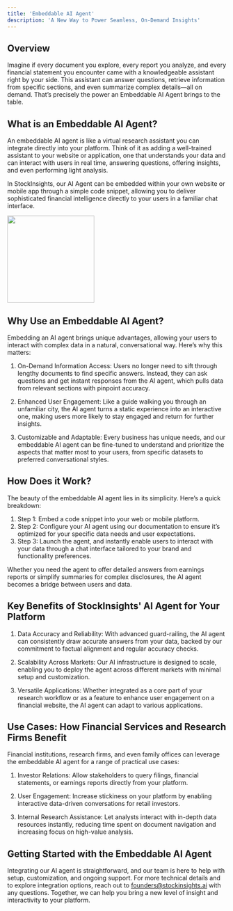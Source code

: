 ```yaml
---
title: 'Embeddable AI Agent'
description: 'A New Way to Power Seamless, On-Demand Insights'
---
```


## Overview

Imagine if every document you explore, every report you analyze, and every financial statement you encounter came with a knowledgeable assistant right by your side. This assistant can answer questions, retrieve information from specific sections, and even summarize complex details—all on demand. That’s precisely the power an Embeddable AI Agent brings to the table.

## What is an Embeddable AI Agent?

An embeddable AI agent is like a virtual research assistant you can integrate directly into your platform. Think of it as adding a well-trained assistant to your website or application, one that understands your data and can interact with users in real time, answering questions, offering insights, and even performing light analysis.

In StockInsights, our AI Agent can be embedded within your own website or mobile app through a simple code snippet, allowing you to deliver sophisticated financial intelligence directly to your users in a familiar chat interface.

<img height="200" src="/path/image.jpg" />

## Why Use an Embeddable AI Agent?

Embedding an AI agent brings unique advantages, allowing your users to interact with complex data in a natural, conversational way. Here’s why this matters:

1. On-Demand Information Access: Users no longer need to sift through lengthy documents to find specific answers. Instead, they can ask questions and get instant responses from the AI agent, which pulls data from relevant sections with pinpoint accuracy.

2. Enhanced User Engagement: Like a guide walking you through an unfamiliar city, the AI agent turns a static experience into an interactive one, making users more likely to stay engaged and return for further insights.

3. Customizable and Adaptable: Every business has unique needs, and our embeddable AI agent can be fine-tuned to understand and prioritize the aspects that matter most to your users, from specific datasets to preferred conversational styles.

## How Does it Work?

The beauty of the embeddable AI agent lies in its simplicity. Here’s a quick breakdown:

1. Step 1: Embed a code snippet into your web or mobile platform.
2. Step 2: Configure your AI agent using our documentation to ensure it’s optimized for your specific data needs and user expectations.
3. Step 3: Launch the agent, and instantly enable users to interact with your data through a chat interface tailored to your brand and functionality preferences.

Whether you need the agent to offer detailed answers from earnings reports or simplify summaries for complex disclosures, the AI agent becomes a bridge between users and data.


## Key Benefits of StockInsights' AI Agent for Your Platform

1. Data Accuracy and Reliability: With advanced guard-railing, the AI agent can consistently draw accurate answers from your data, backed by our commitment to factual alignment and regular accuracy checks.

2. Scalability Across Markets: Our AI infrastructure is designed to scale, enabling you to deploy the agent across different markets with minimal setup and customization.

3. Versatile Applications: Whether integrated as a core part of your research workflow or as a feature to enhance user engagement on a financial website, the AI agent can adapt to various applications.


## Use Cases: How Financial Services and Research Firms Benefit

Financial institutions, research firms, and even family offices can leverage the embeddable AI agent for a range of practical use cases:

1. Investor Relations: Allow stakeholders to query filings, financial statements, or earnings reports directly from your platform.

2. User Engagement: Increase stickiness on your platform by enabling interactive data-driven conversations for retail investors.

3. Internal Research Assistance: Let analysts interact with in-depth data resources instantly, reducing time spent on document navigation and increasing focus on high-value analysis.

## Getting Started with the Embeddable AI Agent

Integrating our AI agent is straightforward, and our team is here to help with setup, customization, and ongoing support. For more technical details and to explore integration options, reach out to founders@stockinsights.ai with any questions. Together, we can help you bring a new level of insight and interactivity to your platform.